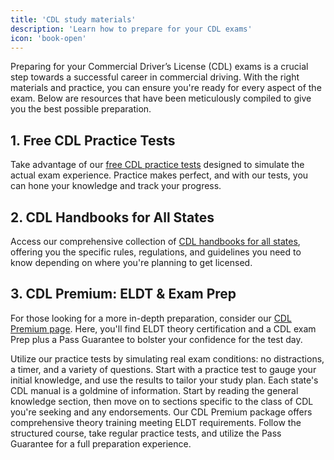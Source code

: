 ```yaml
---
title: 'CDL study materials'
description: 'Learn how to prepare for your CDL exams'
icon: 'book-open'
---
```


Preparing for your Commercial Driver’s License (CDL) exams is a crucial step towards a successful career in commercial driving. With the right materials and practice, you can ensure you're ready for every aspect of the exam. Below are resources that have been meticulously compiled to give you the best possible preparation.

## 1. Free CDL Practice Tests

Take advantage of our [free CDL practice tests](https://driving-tests.org/cdl-practice-test/) designed to simulate the actual exam experience. Practice makes perfect, and with our tests, you can hone your knowledge and track your progress.

## 2. CDL Handbooks for All States

Access our comprehensive collection of [CDL handbooks for all states](https://driving-tests.org/cdl-handbooks/), offering you the specific rules, regulations, and guidelines you need to know depending on where you're planning to get licensed.

## 3. CDL Premium: ELDT & Exam Prep

For those looking for a more in-depth preparation, consider our [CDL Premium page](https://driving-tests.org/cdl-premium/). Here, you'll find ELDT theory certification and a CDL exam Prep plus a Pass Guarantee to bolster your confidence for the test day.

<AccordionGroup>

<Accordion title="How to Use Practice Tests Effectively">
Utilize our practice tests by simulating real exam conditions: no distractions, a timer, and a variety of questions. Start with a practice test to gauge your initial knowledge, and use the results to tailor your study plan.
</Accordion>

<Accordion title="Understanding the CDL Handbook">
Each state's CDL manual is a goldmine of information. Start by reading the general knowledge section, then move on to sections specific to the class of CDL you're seeking and any endorsements.
</Accordion>

<Accordion title="Maximizing CDL Premium Benefits">
Our CDL Premium package offers comprehensive theory training meeting ELDT requirements. Follow the structured course, take regular practice tests, and utilize the Pass Guarantee for a full preparation experience.
</Accordion>

</AccordionGroup>

